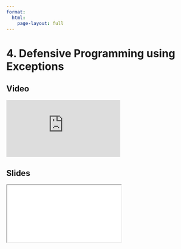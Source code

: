 ```yaml
---
format:
  html:
    page-layout: full
---
```


# 4. Defensive Programming using Exceptions

::: {.panel-tabset .nav-pills}

## Video

<iframe
    class="video"
    src="https://www.youtube.com/embed/yz6Wwa2MkQA?start=3886&end=4328&rel=0" 
    title="Module 6 Video - Defensive Programming using Exceptions"
    frameborder="0"
    allow="accelerometer; autoplay; clipboard-write; encrypted-media; gyroscope; picture-in-picture"
    allowfullscreen
></iframe>

## Slides

<iframe
    class="slide-deck"
    src="slides/module6_13.html"
></iframe>

:::
